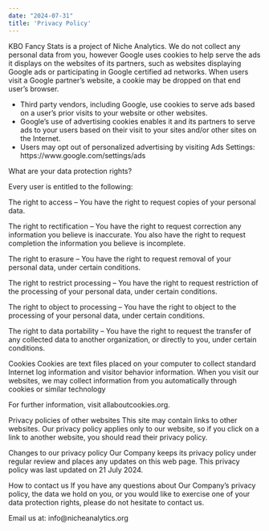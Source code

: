 ```yaml
---
date: "2024-07-31"
title: 'Privacy Policy'
---
```


KBO Fancy Stats is a project of Niche Analytics. We do not collect any personal data from you, however Google uses cookies to help serve the ads it displays on the websites of its partners, such as websites displaying Google ads or participating in Google certified ad networks. When users visit a Google partner's website, a cookie may be dropped on that end user's browser.

- Third party vendors, including Google, use cookies to serve ads based on a user's prior visits to your website or other websites.
- Google's use of advertising cookies enables it and its partners to serve ads to your users based on their visit to your sites and/or other sites on the Internet.
- Users may opt out of personalized advertising by visiting Ads Settings: https://www.google.com/settings/ads

What are your data protection rights?

Every user is entitled to the following:

The right to access – You have the right to request copies of your personal data. 

The right to rectification – You have the right to request correction any information you believe is inaccurate. You also have the right to request completion the information you believe is incomplete.

The right to erasure – You have the right to request removal of your personal data, under certain conditions.

The right to restrict processing – You have the right to request restriction of the processing of your personal data, under certain conditions.

The right to object to processing – You have the right to object to the processing of your personal data, under certain conditions.

The right to data portability – You have the right to request the transfer of any collected data to another organization, or directly to you, under certain conditions.


Cookies
Cookies are text files placed on your computer to collect standard Internet log information and visitor behavior information. When you visit our websites, we may collect information from you automatically through cookies or similar technology

For further information, visit allaboutcookies.org.


Privacy policies of other websites
This site may contain links to other websites. Our privacy policy applies only to our website, so if you click on a link to another website, you should read their privacy policy.

Changes to our privacy policy
Our Company keeps its privacy policy under regular review and places any updates on this web page. This privacy policy was last updated on 21 July 2024.

How to contact us
If you have any questions about Our Company’s privacy policy, the data we hold on you, or you would like to exercise one of your data protection rights, please do not hesitate to contact us.

Email us at: info@nicheanalytics.org
